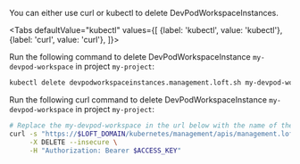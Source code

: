 

You can either use curl or kubectl to delete DevPodWorkspaceInstances.

<Tabs
    defaultValue="kubectl"
    values={[
      {label: 'kubectl', value: 'kubectl'},
      {label: 'curl', value: 'curl'},
    ]}>
  <TabItem value="kubectl">


Run the following command to delete DevPodWorkspaceInstance `my-devpod-workspace` in project `my-project`:
```bash
kubectl delete devpodworkspaceinstances.management.loft.sh my-devpod-workspace -n loft-p-my-project
```


  </TabItem>
  <TabItem value="curl">


Run the following curl command to delete DevPodWorkspaceInstance `my-devpod-workspace` in project `my-project`:
```bash
# Replace the my-devpod-workspace in the url below with the name of the DevPodWorkspaceInstance you want to delete
curl -s "https://$LOFT_DOMAIN/kubernetes/management/apis/management.loft.sh/v1/namespaces/loft-p-my-project/devpodworkspaceinstances/my-devpod-workspace" \
     -X DELETE --insecure \
     -H "Authorization: Bearer $ACCESS_KEY"
```


  </TabItem>
</Tabs>
